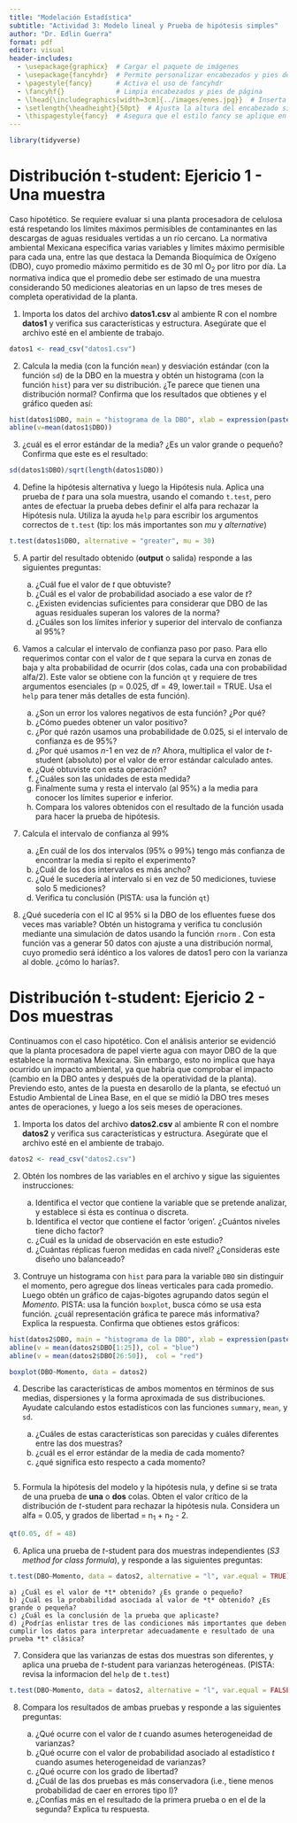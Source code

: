 ```yaml
---
title: "Modelación Estadística"
subtitle: "Actividad 3: Modelo lineal y Prueba de hipótesis simples"
author: "Dr. Edlin Guerra"
format: pdf
editor: visual
header-includes:
  - \usepackage{graphicx}  # Cargar el paquete de imágenes
  - \usepackage{fancyhdr}  # Permite personalizar encabezados y pies de página
  - \pagestyle{fancy}      # Activa el uso de fancyhdr
  - \fancyhf{}             # Limpia encabezados y pies de página
  - \lhead{\includegraphics[width=3cm]{../images/enes.jpg}}  # Inserta el logo en la esquina superior izquierda
  - \setlength{\headheight}{50pt}  # Ajusta la altura del encabezado si es necesario
  - \thispagestyle{fancy}  # Asegura que el estilo fancy se aplique en la primera página
---
```


```r
library(tidyverse)
```

# Distribución t-student: Ejericio 1 - Una muestra

Caso hipotético. Se requiere evaluar si una planta procesadora de celulosa está respetando los límites máximos permisibles de contaminantes en las descargas de aguas residuales vertidas a un río cercano. La normativa ambiental Mexicana especifica varias variables y límites máximo permisible para cada una, entre las que destaca la Demanda Bioquímica de Oxígeno (DBO), cuyo promedio máximo permitido es de 30 ml O~2~ por litro por día. La normativa indica que el promedio debe ser estimado de una muestra considerando 50 mediciones aleatorias en un lapso de tres meses de completa operatividad de la planta.

1.  Importa los datos del archivo **datos1.csv** al ambiente R con el nombre **datos1** y verifica sus características y estructura. Asegúrate que el archivo esté en el ambiente de trabajo.

```r
datos1 <- read_csv("datos1.csv")
```

2.  Calcula la media (con la función `mean`) y desviación estándar (con la función `sd`) de la DBO en la muestra y obtén un histograma (con la función `hist`) para ver su distribución. ¿Te parece que tienen una distribución normal? Confirma que los resultados que obtienes y el gráfico queden así:

```r
hist(datos1$DBO, main = "histograma de la DBO", xlab = expression(paste("DBO ", "(mg ", O[2], "/l/d)")), ylab =" Frecuencia")
abline(v=mean(datos1$DBO))


```

3.  ¿cuál es el error estándar de la media? ¿Es un valor grande o pequeño? Confirma que este es el resultado:

```r

sd(datos1$DBO)/sqrt(length(datos1$DBO))

```

4.  Define la hipótesis alternativa y luego la Hipótesis nula. Aplica una prueba de *t* para una sola muestra, usando el comando `t.test`, pero antes de efectuar la prueba debes definir el alfa para rechazar la Hipótesis nula. Utiliza la ayuda `help` para escribir los argumentos correctos de `t.test` (tip: los más importantes son *mu* y *alternative*)

```r
t.test(datos1$DBO, alternative = "greater", mu = 30)

```

5.  A partir del resultado obtenido (**output** o salida) responde a las siguientes preguntas:

    a)  ¿Cuál fue el valor de *t* que obtuviste?
    b)  ¿Cuál es el valor de probabilidad asociado a ese valor de *t*?
    c)  ¿Existen evidencias suficientes para considerar que DBO de las aguas residuales superan los valores de la norma?
    d)  ¿Cuáles son los límites inferior y superior del intervalo de confianza al 95%?

6.  Vamos a calcular el intervalo de confianza paso por paso. Para ello requerimos contar con el valor de *t* que separa la curva en zonas de baja y alta probabilidad de ocurrir (dos colas, cada una con probabilidad alfa/2). Este valor se obtiene con la función `qt` y requiere de tres argumentos esenciales (p = 0.025, df = 49, lower.tail = TRUE. Usa el `help` para tener más detalles de esta función).

    a)  ¿Son un error los valores negativos de esta función? ¿Por qué?
    b)  ¿Cómo puedes obtener un valor positivo?
    c)  ¿Por qué razón usamos una probabilidade de 0.025, si el intervalo de confianza es de 95%?
    d)  ¿Por qué usamos *n*-1 en vez de *n*? Ahora, multiplica el valor de *t*-student (absoluto) por el valor de error estándar calculado antes.
    e)  ¿Qué obtuviste con esta operación?
    f)  ¿Cuáles son las unidades de esta medida?
    g)  Finalmente suma y resta el intervalo (al 95%) a la media para conocer los límites superior e inferior.
    h)  Compara los valores obtenidos con el resultado de la función usada para hacer la prueba de hipótesis.

7.  Calcula el intervalo de confianza al 99%

    a)  ¿En cuál de los dos intervalos (95% o 99%) tengo más confianza de encontrar la media si repito el experimento?
    b)  ¿Cuál de los dos intervalos es más ancho?
    c)  ¿Qué le sucedería al intervalo si en vez de 50 mediciones, tuviese solo 5 mediciones?
    d)  Verifica tu conclusión (PISTA: usa la función `qt`)

8.  ¿Qué sucedería con el IC al 95% si la DBO de los efluentes fuese dos veces mas variable? Obtén un histograma y verifica tu conclusión mediante una simulación de datos usando la función `rnorm` . Con esta función vas a generar 50 datos con ajuste a una distribución normal, cuyo promedio será idéntico a los valores de datos1 pero con la varianza al doble. ¿cómo lo harías?.

# Distribución t-student: Ejericio 2 - Dos muestras

Continuamos con el caso hipotético. Con el análisis anterior se evidenció que la planta procesadora de papel vierte agua con mayor DBO de la que establece la normativa Mexicana. Sin embargo, esto no implica que haya ocurrido un impacto ambiental, ya que habría que comprobar el impacto (cambio en la DBO antes y después de la operatividad de la planta). Previendo esto, antes de la puesta en desarollo de la planta, se efectuó un Estudio Ambiental de Línea Base, en el que se midió la DBO tres meses antes de operaciones, y luego a los seis meses de operaciones.

1.  Importa los datos del archivo **datos2.csv** al ambiente R con el nombre **datos2** y verifica sus características y estructura. Asegúrate que el archivo esté en el ambiente de trabajo.

```r
datos2 <- read_csv("datos2.csv")
```

2.  Obtén los nombres de las variables en el archivo y sigue las siguientes instrucciones:

    a)  Identifica el vector que contiene la variable que se pretende analizar, y establece si ésta es contínua o discreta.
    b)  Identifica el vector que contiene el factor 'origen'. ¿Cuántos niveles tiene dicho factor?
    c)  ¿Cuál es la unidad de observación en este estudio?
    d)  ¿Cuántas réplicas fueron medidas en cada nivel? ¿Consideras este diseño uno balanceado?

3.  Contruye un histograma con `hist` para para la variable `DBO` sin distinguir el momento, pero agregue dos líneas verticales para cada promedio. Luego obtén un gráfico de cajas-bigotes agrupando datos según el *Momento*. PISTA: usa la función `boxplot`, busca cómo se usa esta función. ¿cuál representación gráfica te parece más informativa? Explica la respuesta. Confirma que obtienes estos gráficos:

```r
hist(datos2$DBO, main = "histograma de la DBO", xlab = expression(paste("DBO ", "(mg ", O[2], "/l/d)")), ylab =" Frecuencia")
abline(v = mean(datos2$DBO[1:25]), col = "blue")
abline(v = mean(datos2$DBO[26:50]),  col = "red")

boxplot(DBO~Momento, data = datos2)
```

4.  Describe las características de ambos momentos en términos de sus medias, dispersiones y la forma aproximada de sus distribuciones. Ayudate calculando estos estadísticos con las funciones `summary`, `mean`, y `sd`.

    a)  ¿Cuáles de estas características son parecidas y cuáles diferentes entre las dos muestras?
    b)  ¿cuál es el error estándar de la media de cada momento?
    c)  ¿qué significa esto respecto a cada momento?

```r

```

5.  Formula la hipótesis del modelo y la hipótesis nula, y define si se trata de una prueba de **una** o **dos** colas. Obten el valor crítico de la distribución de *t*-student para rechazar la hipótesis nula. Considera un alfa = 0.05, y grados de libertad = n~1~ + n~2~ - 2.

```r
qt(0.05, df = 48)
```

6.  Aplica una prueba de *t*-student para dos muestras independientes (*S3 method for class formula*), y responde a las siguientes preguntas:

```r
t.test(DBO~Momento, data = datos2, alternative = "l", var.equal = TRUE)

```

```         
a) ¿Cuál es el valor de *t* obtenido? ¿Es grande o pequeño?
b) ¿Cuál es la probabilidad asociada al valor de *t* obtenido? ¿Es grande o pequeña?
c) ¿Cuál es la conclusión de la prueba que aplicaste?
d) ¿Podrías enlistar tres de las condiciones más importantes que deben cumplir los datos para interpretar adecuadamente e resultado de una prueba *t* clásica?
```

7.  Considera que las varianzas de estas dos muestras son diferentes, y aplica una prueba de *t*-student para varianzas heterogéneas. (PISTA: revisa la informacion del `help` de `t.test`)

```r
t.test(DBO~Momento, data = datos2, alternative = "l", var.equal = FALSE)

```

8.  Compara los resultados de ambas pruebas y responde a las siguientes preguntas:

    a)  ¿Qué ocurre con el valor de *t* cuando asumes heterogeneidad de varianzas?
    b)  ¿Qué ocurre con el valor de probabilidad asociado al estadístico *t* cuando asumes heterogeneidad de varianzas?
    c)  ¿Qué ocurre con los grado de libertad?
    d)  ¿Cuál de las dos pruebas es más conservadora (i.e., tiene menos probabilidad de caer en errores tipo I)?
    e)  ¿Confías más en el resultado de la primera prueba o en el de la segunda? Explica tu respuesta.
